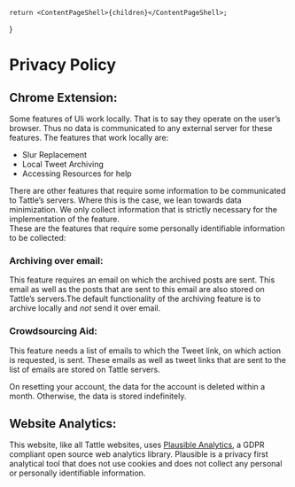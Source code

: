 
    return <ContentPageShell>{children}</ContentPageShell>;
}

# Privacy Policy

## Chrome Extension:

Some features of Uli work locally. That is to say they operate on the user’s browser. Thus no data is communicated to any external server for these features. The features that work locally are:

- Slur Replacement
- Local Tweet Archiving
- Accessing Resources for help

There are other features that require some information to be communicated to Tattle’s servers. Where this is the case, we lean towards data minimization. We only collect information that is strictly necessary for the implementation of the feature.  
These are the features that require some personally identifiable information to be collected:

### Archiving over email:

This feature requires an email on which the archived posts are sent. This email as well as the posts that are sent to this email are also stored on Tattle’s servers.The default functionality of the archiving feature is to archive locally and _not_ send it over email.

### Crowdsourcing Aid:

This feature needs a list of emails to which the Tweet link, on which action is requested, is sent. These emails as well as tweet links that are sent to the list of emails are stored on Tattle servers.

On resetting your account, the data for the account is deleted within a month. Otherwise, the data is stored indefinitely.

## Website Analytics:

This website, like all Tattle websites, uses [Plausible Analytics](https://plausible.io/), a GDPR compliant open source web analytics library. Plausible is a privacy first analytical tool that does not use cookies and does not collect any personal or personally identifiable information.
